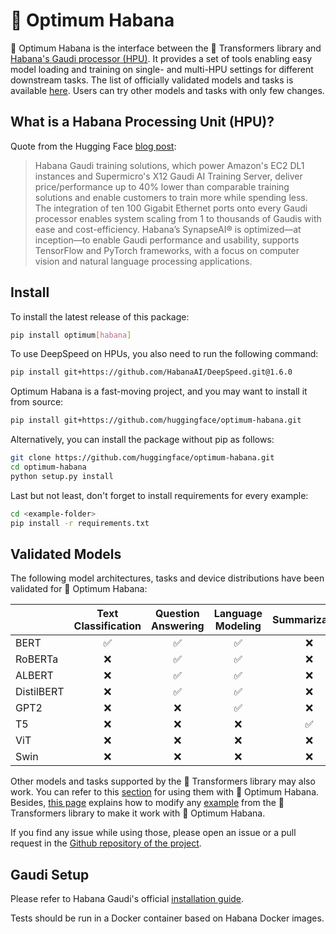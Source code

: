 <!---
Copyright 2022 The HuggingFace Team. All rights reserved.

Licensed under the Apache License, Version 2.0 (the "License");
you may not use this file except in compliance with the License.
You may obtain a copy of the License at

    http://www.apache.org/licenses/LICENSE-2.0

Unless required by applicable law or agreed to in writing, software
distributed under the License is distributed on an "AS IS" BASIS,
WITHOUT WARRANTIES OR CONDITIONS OF ANY KIND, either express or implied.
See the License for the specific language governing permissions and
limitations under the License.
-->


# 🤗 Optimum Habana

🤗 Optimum Habana is the interface between the 🤗 Transformers library and [Habana's Gaudi processor (HPU)](https://docs.habana.ai/en/latest/index.html). It provides a set of tools enabling easy model loading and training on single- and multi-HPU settings for different downstream tasks.
The list of officially validated models and tasks is available [here](validated-models). Users can try other models and tasks with only few changes.

## What is a Habana Processing Unit (HPU)?

Quote from the Hugging Face [blog post](https://huggingface.co/blog/habana):

> Habana Gaudi training solutions, which power Amazon's EC2 DL1 instances and Supermicro's X12 Gaudi AI Training Server, deliver price/performance up to 40% lower than comparable training solutions and enable customers to train more while spending less. The integration of ten 100 Gigabit Ethernet ports onto every Gaudi processor enables system scaling from 1 to thousands of Gaudis with ease and cost-efficiency. Habana’s SynapseAI® is optimized—at inception—to enable Gaudi performance and usability, supports TensorFlow and PyTorch frameworks, with a focus on computer vision and natural language processing applications.


## Install
To install the latest release of this package:

```bash
pip install optimum[habana]
```

<Tip>

To use DeepSpeed on HPUs, you also need to run the following command:
```bash
pip install git+https://github.com/HabanaAI/DeepSpeed.git@1.6.0
```

</Tip>

Optimum Habana is a fast-moving project, and you may want to install it from source:

```bash
pip install git+https://github.com/huggingface/optimum-habana.git
```

<Tip>

Alternatively, you can install the package without pip as follows:
```bash
git clone https://github.com/huggingface/optimum-habana.git
cd optimum-habana
python setup.py install
```

</Tip>

Last but not least, don't forget to install requirements for every example:

```bash
cd <example-folder>
pip install -r requirements.txt
```


## Validated Models

The following model architectures, tasks and device distributions have been validated for 🤗 Optimum Habana:

|            | Text Classification | Question Answering | Language Modeling  | Summarization | Translation | Image Classification | Single Card | Multi Card | DeepSpeed |
|------------|:-------------------:|:------------------:|:------------------:|:-------------:|:-----------:|:--------------------:|:-----------:|:----------:|:---------:|
| BERT       | ✅                  | ✅                 | ✅                 | ❌            | ❌          | ❌                   | ✅          | ✅         | ✅        |
| RoBERTa    | ❌                  | ✅                 | ✅                 | ❌            | ❌          | ❌                   | ✅          | ✅         | ✅        |
| ALBERT     | ❌                  | ✅                 | ✅                 | ❌            | ❌          | ❌                   | ✅          | ✅         | ✅        |
| DistilBERT | ❌                  | ✅                 | ✅                 | ❌            | ❌          | ❌                   | ✅          | ✅         | ✅        |
| GPT2       | ❌                  | ❌                 | ✅                 | ❌            | ❌          | ❌                   | ✅          | ✅         | ✅        |
| T5         | ❌                  | ❌                 | ❌                 | ✅            | ✅          | ❌                   | ✅          | ✅         | ✅        |
| ViT        | ❌                  | ❌                 | ❌                 | ❌            | ❌          | ✅                   | ✅          | ✅         | ✅        |
| Swin       | ❌                  | ❌                 | ❌                 | ❌            | ❌          | ✅                   | ✅          | ✅         | ✅        |

Other models and tasks supported by the 🤗 Transformers library may also work. You can refer to this [section](quickstart) for using them with 🤗 Optimum Habana. Besides, [this page](https://github.com/huggingface/optimum-habana/tree/main/examples) explains how to modify any [example](https://github.com/huggingface/transformers/tree/main/examples/pytorch) from the 🤗 Transformers library to make it work with 🤗 Optimum Habana.

If you find any issue while using those, please open an issue or a pull request in the [Github repository of the project](https://github.com/huggingface/optimum-habana).


## Gaudi Setup

Please refer to Habana Gaudi's official [installation guide](https://docs.habana.ai/en/latest/Installation_Guide/index.html).

<Tip>

Tests should be run in a Docker container based on Habana Docker images.

</Tip>
